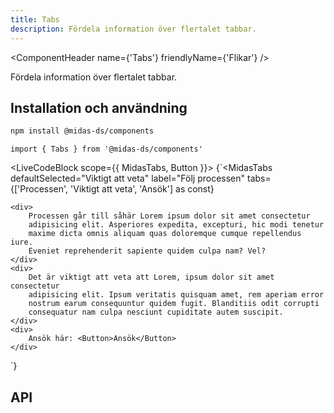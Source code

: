 ```yaml
---
title: Tabs
description: Fördela information över flertalet tabbar.
---
```



<ComponentHeader
  name={'Tabs'}
  friendlyName={'Flikar'}
/>

Fördela information över flertalet tabbar.

## Installation och användning

```bash npm2yarn
npm install @midas-ds/components
```

```tsx
import { Tabs } from '@midas-ds/components'
```

<LiveCodeBlock scope={{ MidasTabs, Button }}>
  {`<MidasTabs
    defaultSelected="Viktigt att veta"
    label="Följ processen"
    tabs={['Processen', 'Viktigt att veta', 'Ansök'] as const}
>
    <div>
        Processen går till såhär Lorem ipsum dolor sit amet consectetur
        adipisicing elit. Asperiores expedita, excepturi, hic modi tenetur
        maxime dicta omnis aliquam quas doloremque cumque repellendus iure.
        Eveniet reprehenderit sapiente quidem culpa nam? Vel?
    </div>
    <div>
        Det är viktigt att veta att Lorem, ipsum dolor sit amet consectetur
        adipisicing elit. Ipsum veritatis quisquam amet, rem aperiam error
        nostrum earum consequuntur quidem fugit. Blanditiis odit corrupti
        consequatur nam culpa nesciunt cupiditate autem suscipit.
    </div>
    <div>
        Ansök här: <Button>Ansök</Button>
    </div>
</MidasTabs>`}
</LiveCodeBlock>

## API

<PropTable name='Tabs' />
